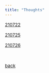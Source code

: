 ```yaml
---
title: "Thoughts"
---
```


<style type="text/css">

body, td {
   font-size: 15px;
}
pre {
  font-size: 15px
}
</style>



[210722](./210722.html)

[210725](./210725.html)

[210726](./210726.html)


&nbsp;&nbsp;

[back](../misc.html)